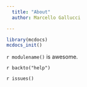 ```yaml
---
  title: "About"
  author: Marcello Gallucci

---
```

```r
library(mcdocs)
mcdocs_init()

```
  
`r modulename()` is awesome. 


`r backto("help")`

`r issues()`
